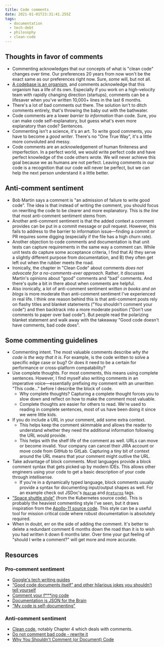 ```yaml
---
title: Code comments
date: 2021-01-01T23:31:41.255Z
tags:
  - documentation
  - tech-debt
  - philosophy
  - clean-code
---
```


## Thoughts in favor of comments

- Commenting acknowledges that our concepts of what is "clean code" changes over time. Our preferences 20 years from now won't be the exact same as our preferences right now. Sure, _some_ will, but not all.
- [A codebase is an organism](https://meltingasphalt.com/a-codebase-is-an-organism/), and comments acknowledge that this organism has a life of its own. Especially if you work on a high-velocity team with rapidly changing direction (startups), comments can be a lifesaver when you've written 10,000+ lines in the last 6 months.
- There's a lot of bad comments out there. The solution isn't to ditch comments entirely, that's throwing the baby out with the bathwater.
- Code comments are a lower _barrier to information_ than code. Sure, you can make code self-explanatory, but guess what's even more explanatory than code? Sentences.
- Commenting isn't a science, it's an art. To write good comments, you have to become a _good writer_. There's no "One True Way", it's a little more convoluted and messy.
- Code comments are an acknowledgement of human finiteness and imperfection. In a perfect world, we would write perfect code and have perfect knowledge of the code others wrote. We will never achieve this goal because we as humans are not perfect. Leaving comments in our code is a recognition that our code will never be perfect, but we can help the next person understand it a little better.

## Anti-comment sentiment

- Bob Martin says a comment is "an admission of failure to write good code". The idea is that instead of writing the comment, you should focus on rewriting the code to be clearer and more explanatory. This is _the line_ that most anti-comment sentiment stems from.
- Another anti-comment sentiment is that the added context a comment provides can be put in a commit message or pull request. However, this fails to address to the barrier to information issue—finding a commit or PR requires some digging (especially if the file has a high churn rate).
- Another objection to code comments and documentation is that unit tests can capture requirements in the same way a comment can. While unit tests do capture some acceptance criteria, I find that A) they serve a slightly different purpose from documentation, and B) they often get left out when the rubber meets the road.
- Ironically, the chapter in "Clean Code" about comments _does not advocate for a no-comments-ever approach_. Rather, it discusses Martin's opinions about "good" comments and "bad" comments. And there's quite a bit in there about when comments are helpful.
- Also ironically, a lot of anti-comment sentiment _written in books and on blogs_ is more moderate than anti-comment sentiment I've experienced in real life. I think one reason behind this is that anti-comment posts rely on flashy titles and blanket statements ("You shouldn't comment your code") and then backtrack into a more moderate position ("Don't use comments to paper over bad code"). But people read the polarizing blanket statement and walk away with the takeaway "Good code doesn't have comments, bad code does".

## Some commenting guidelines

- Commenting intent. The most valuable comments describe _why the code is the way that it is_. For example, is the code written to solve a specific edge case or bug? Or does it need to be a certain for performance or cross-platform compatability?
- Use complete thoughts. For most comments, this means using complete sentences. However, I find myself also writing comments in an imperative voice—essentially prefixing my comment with an unwritten "This code..." before I describe the block of code.
  - Why complete thoughts? Capturing a complete thought forces you to slow down and reflect on how to make the comment most valuable.
  - Complete thoughts are easier for others to read. We're used to reading in complete sentences, most of us have been doing it since we were little kids.
- If you do include a URL in your comment, add some extra context.
  - This helps keep the comment skimmable and allows the reader to understand whether they need the additional information following the URL would provide.
  - This helps with the shelf life of the comment as well. URLs can move or become invalid. Your company can cancel their JIRA account or move code from GitHub to GitLab. Capturing a tiny bit of context around the URL means that your comment might outlive the URL.
- Take advantage of block comments. Most languages provide a block comment syntax that gets picked up by modern IDEs. This allows other engineers using your code to get a basic description of your code through intellisense.
  - If you're in a dynamically typed language, block comments usually provide a syntax for documenting input/output shapes as well. For an example check out JSDoc's [`@param`](https://jsdoc.app/tags-param.html) and [`@returns`](https://jsdoc.app/tags-returns.html) tags.
- ["Space shuttle style"](https://www.github.com/kubernetes/kubernetes/tree/ec2e767e59395376fa191d7c56a74f53936b7653/pkg%2Fcontroller%2Fvolume%2Fpersistentvolume%2Fpv_controller.go) (from the Kubernetes source code). This is probably the heaviest commenting style I've seen, but it draws inspiration from the [Apollo-11 source code](https://github.com/chrislgarry/Apollo-11). This style can be a useful tool for mission critical code where robust documentation is absolutely required.
- When in doubt, err on the side of adding the comment. It's better to delete a redundant comment 6 months down the road than it is to wish you had written it down 6 months later. Over time your gut feeling of "should I write a comment?" will get more and more accurate.

## Resources

### Pro-comment sentiment

- [Google's tech writing guides](https://developers.google.com/tech-writing/two/code-comments)
- [“Good code documents itself” and other hilarious jokes you shouldn’t tell yourself](https://hackaday.com/2019/03/05/good-code-documents-itself-and-other-hilarious-jokes-you-shouldnt-tell-yourself/)
- [Comment your f\*\*\*ing code](http://blog.codefx.org/techniques/documentation/comment-your-fucking-code/)
- [Documentation is JSON for the Brain](https://www.ericholscher.com/blog/2017/feb/13/docs-are-json-for-the-brain)
- ["My code is self-documenting"](https://www.ericholscher.com/blog/2017/jan/27/code-is-self-documenting/)

### Anti-comment sentiment

- [Clean code](https://www.oreilly.com/library/view/clean-code-a/9780136083238/), notably Chapter 4 which deals with comments.
- [Do not comment bad code - rewrite it](https://www.ralin.io/blog/do-not-comment-bad-code-rewrite-it.html)
- [Why You Shouldn't Comment (or Document) Code](https://visualstudiomagazine.com/articles/2013/06/01/roc-rocks.aspx)
